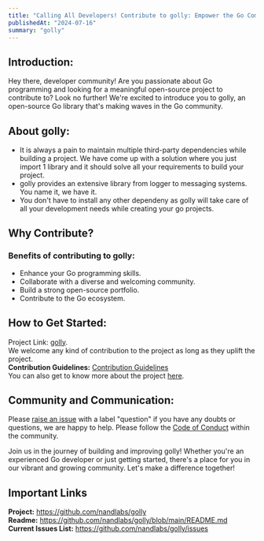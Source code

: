 ```yaml
---
title: "Calling All Developers! Contribute to golly: Empower the Go Community Together"
publishedAt: "2024-07-16"
summary: "golly"
---
```


## Introduction:

Hey there, developer community! Are you passionate about Go programming and looking for a meaningful open-source project to contribute to? Look no further! We're excited to introduce you to golly, an open-source Go library that's making waves in the Go community.

## About golly:

- It is always a pain to maintain multiple third-party dependencies while building a project. We have come up with a solution where you just import 1 library and it should solve all your requirements to build your project.
- golly provides an extensive library from logger to messaging systems. You name it, we have it.
- You don't have to install any other dependeny as golly will take care of all your development needs while creating your go projects.

## Why Contribute?

### Benefits of contributing to golly:

- Enhance your Go programming skills.
- Collaborate with a diverse and welcoming community.
- Build a strong open-source portfolio.
- Contribute to the Go ecosystem.

## How to Get Started:

Project Link: [golly](https://github.com/nandlabs/golly).  
We welcome any kind of contribution to the project as long as they uplift the project.  
**Contribution Guidelines:** [Contribution Guidelines](https://github.com/nandlabs/golly/blob/main/CONTRIBUTING.md)  
You can also get to know more about the project [here](https://github.com/nandlabs/golly/blob/main/README.md).

## Community and Communication:

Please [raise an issue](https://github.com/nandlabs/golly/issues) with a label "question" if you have any doubts or questions, we are happy to help.
Please follow the [Code of Conduct](https://github.com/nandlabs/golly?tab=coc-ov-file) within the community.

Join us in the journey of building and improving golly! Whether you're an experienced Go developer or just getting started, there's a place for you in our vibrant and growing community. Let's make a difference together!

## Important Links

**Project:** <https://github.com/nandlabs/golly>  
**Readme:** <https://github.com/nandlabs/golly/blob/main/README.md>  
**Current Issues List:** <https://github.com/nandlabs/golly/issues>